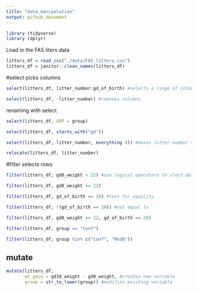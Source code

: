 ```yaml
---
title: "data_manipulation"
output: github_document
---
```


```r
library (tidyverse)
library (dplyr)
```

Load in the FAS liters data 

```r
litters_df = read_csv("./data/FAS_litters.csv")
litters_df = janitor::clean_names(litters_df)
```


#select picks columns

```r
select(litters_df, litter_number:gd_of_birth) #selects a range of colomns

select(litters_df, -litter_number) #removes columns
```

renaming with select
```r
select(litters_df, GRP = group)
```

```r
select(litters_df, starts_with("gd"))

select(litters_df, litter_number, everything ()) #moves litter number to begnning. Also can use relocate.

relocate(litters_df, litter_number)
```

#filter selects rows
```r
filter(litters_df, gd0_weight < 22) #use logical operators to slect data

filter(litters_df, gd0_weight >= 22)

filter(litters_df, gd_of_birth == 20) #test for equality

filter(litters_df, !(gd_of_birth == 20)) #not equal to

filter(litters_df, gd0_weight >= 22, gd_of_birth == 20)

filter(litters_df, group == "Con7")

filter(litters_df, group %in% c("Con7", "Mod8"))
```

## mutate

```r
mutate(litters_df, 
       wt_gain = gd18_weight - gd0_weight, #creates new variable
       group = str_to_lower(group)) #modifies existing variable
```

